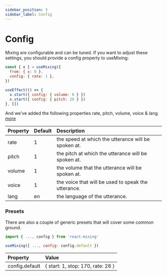 ---
sidebar_position: 3
sidebar_label: Config
---

# Config

Mixing are configurable and can be tuned.
If you want to adjust these settings,
you should provide a config property to useMixing:

```js
const { x } = useMixing({
  from: { x: 0 },
  config: { rate: 1 },
})

useEffect(() => {
  x.start({ config: { volume: 0 } })
  x.start({ config: { pitch: 20 } })
}, [])
```

And we've added the following properties rate, pitch, volume, voice & lang.
[more](https://developer.mozilla.org/en-US/docs/Web/API/MixingSynthesisUtterance)

Property|Default|Description
:-|:-|:-
rate | 1 | the speed at which the utterance will be spoken at.
pitch | 1 | the pitch at which the utterance will be spoken at.
volume | 1 |  the volume that the utterance will be spoken at.
voice | 1 | the voice that will be used to speak the utterance.
lang | en | the language of the utterance.


### Presets

There are also a couple of generic presets that will cover some common ground.

```js
import { ..., config } from 'react-mixing'

useMixing({ ..., config: config.default })
```

Property| Value
:-|:-
config.default | { start: 1, stop: 170, rate: 26 }
